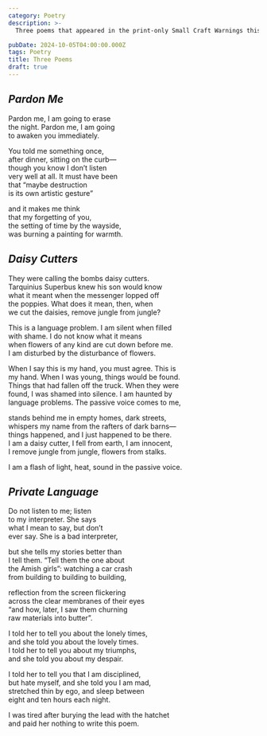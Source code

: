 ```yaml
---
category: Poetry
description: >-
  Three poems that appeared in the print-only Small Craft Warnings this spring.

pubDate: 2024-10-05T04:00:00.000Z
tags: Poetry
title: Three Poems
draft: true
---
```


<h2>
	<em>Pardon Me</em>
</h2>

<p>
	Pardon me, I am going to erase
	<br />
	the night. Pardon me, I am going
	<br />
	to awaken you immediately.
</p>

<p>
	You told me something once,
	<br />
	after dinner, sitting on the curb—
	<br />
	though you know I don’t listen
	<br />
	very well at all. It must have been
	<br />
	that “maybe destruction
	<br />
	is its own artistic gesture”
</p>

<p>
	and it makes me think
	<br />
	that my forgetting of you,
	<br />
	the setting of time by the wayside,
	<br />
	was burning a painting for warmth.
</p>

<h2>
	<em>Daisy Cutters</em>
</h2>

<p>
	They were calling the bombs daisy cutters.
	<br />
	Tarquinius Superbus knew his son would know
	<br />
	what it meant when the messenger lopped off
	<br />
	the poppies. What does it mean, then, when
	<br />
	we cut the daisies, remove jungle from jungle?
</p>

<p>
	This is a language problem. I am silent when filled
	<br />
	with shame. I do not know what it means
	<br />
	when flowers of any kind are cut down before me.
	<br />I am disturbed by the disturbance of flowers.
</p>

<p>
	When I say this is my hand, you must agree. This is
	<br />
	my hand. When I was young, things would be found.
	<br />
	Things that had fallen off the truck. When they were
	<br />
	found, I was shamed into silence. I am haunted by
	<br />
	language problems. The passive voice comes to me,
</p>

<p>
	stands behind me in empty homes, dark streets,
	<br />
	whispers my name from the rafters of dark barns—
	<br />
	things happened, and I just happened to be there.
	<br />
	I am a daisy cutter, I fell from earth, I am innocent,
	<br />I remove jungle from jungle, flowers from stalks.
</p>

<p>I am a flash of light, heat, sound in the passive voice.</p>

<h2>
	<em>Private Language</em>
</h2>

<p>
	Do not listen to me; listen
	<br />
	to my interpreter. She says
	<br />
	what I mean to say, but don’t
	<br />
	ever say. She is a bad interpreter,
</p>

<p>
	but she tells my stories better than
	<br />
	I tell them. “Tell them the one about
	<br />
	the Amish girls”: watching a car crash
	<br />
	from building to building to building,
</p>

<p>
	reflection from the screen flickering
	<br />
	across the clear membranes of their eyes
	<br />
	“and how, later, I saw them churning
	<br />
	raw materials into butter”.
</p>

<p>
	I told her to tell you about the lonely times,
	<br />
	and she told you about the lovely times.
	<br />
	I told her to tell you about my triumphs,
	<br />
	and she told you about my despair.
</p>

<p>
	I told her to tell you that I am disciplined,
	<br />
	but hate myself, and she told you I am mad,
	<br />
	stretched thin by ego, and sleep between
	<br />
	eight and ten hours each night.
</p>

<p>
	I was tired after burying the lead with the hatchet
	<br />
	and paid her nothing to write this poem.
</p>
